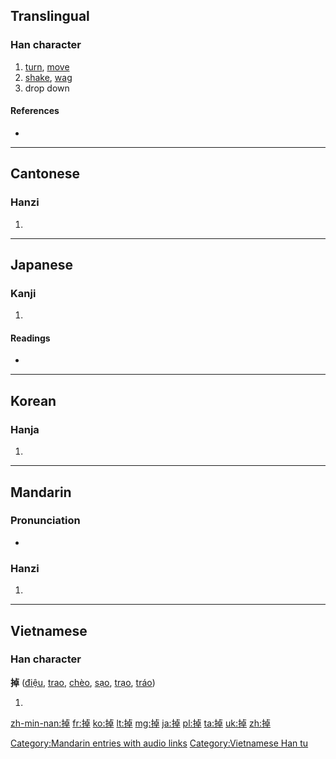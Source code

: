 ==Translingual==

===Han character===
{{Han char|rn=64|rad=手|as=08|sn=11|four=5104<sub>6</sub>|canj=手卜日十 (QYAJ)}}

# [[turn]], [[move]]
# [[shake]], [[wag]]
# drop down

====References====
* {{Han ref|kx=0436.200|dkj=12243|dj=0786.070|hdz=31896.010|uh=6389|ud=25481|bh=B1BC|bd=45500}}

----

==Cantonese==

===Hanzi===
{{yue-hanzi|jyut=|y=diu6}}

# {{defn|lang=yue|sort=手08}}

----

==Japanese==

===Kanji===
{{ja-kanji|grade=|rs=手08}}

# {{defn|lang=ja|sort=手08}}

====Readings====
* {{ja-readings|on=[[とう]] (tō), [[ちょう]] (chō)|kun=[[ふるう]] (furuu)}}

----

==Korean==

===Hanja===
{{ko-hanja|hangeul=도|eumhun=|rv=do|mr=to|y=to}}

# {{defn|lang=ko|sort=手08}}

----

==Mandarin==

===Pronunciation===
* {{audio|zh-diào.ogg|audio}}

===Hanzi===
{{cmn-hanzi|pin=[[diào]] ([[diao4]])|wg=tiao<sup>4</sup>}}

# {{defn|lang=cmn|sort=手08}}

[[Category:Mandarin entries with audio links]]

----

==Vietnamese==

===Han character===
'''掉''' ([[điệu]], [[trao]], [[chèo]], [[sạo]], [[trạo]], [[tráo]])

# {{defn|lang=vi}}

[[Category:Vietnamese Han tu]]

[[zh-min-nan:掉]]
[[fr:掉]]
[[ko:掉]]
[[lt:掉]]
[[mg:掉]]
[[ja:掉]]
[[pl:掉]]
[[ta:掉]]
[[uk:掉]]
[[zh:掉]]